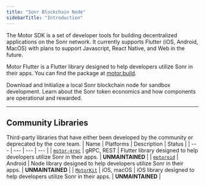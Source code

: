 ```yaml
---
title: "Sonr Blockchain Node"
sidebarTitle: "Introduction"
---
```


The Motor SDK is a set of developer tools for building decentralized applications on the Sonr network. It currently supports Flutter (iOS, Android, MacOS) with plans to support Javascript, React Native, and Web in the future.

Motor Flutter is a Flutter library designed to help developers utilize Sonr in their apps. You can find the package at [motor.build](https://motor.build).

<CardGroup cols={2}>
  <Card
    title="Setup Locally"
    icon="location-dot"
    iconType="duotone"
    color="#7052a4"
    href="/content/3/local/1"
  >
    Download and Initialize a local Sonr blockchain node for sandbox
    development.
  </Card>
  <Card
    title="Token Economics"
    icon="coin"
    iconType="duotone"
    color="#ca8b04"
    href="/content/3/token/1"
  >
    Learn about the Sonr token economics and how components are operational and
    rewarded.
  </Card>
</CardGroup>

---

## Community Libraries

Third-party libraries that have either been developed by the community or deprecated by the core team.
| Name | Platforms | Description | Status |
| --- | --- | --- | --- |
| [`motor-grpc`](https://github.com/sonr-io/motor-grpc) | gRPC, REST | Flutter library designed to help developers utilize Sonr in their apps. | **UNMAINTAINED** |
| [`motoroid`](https://github.com/sonr-io/motoroid) | Android | Node library designed to help developers utilize Sonr in their apps. | **UNMAINTAINED** |
| [`MotorKit`](https://github.com/sonr-io/MotorKit) | iOS, macOS | iOS library designed to help developers utilize Sonr in their apps. | **UNMAINTAINED** |
